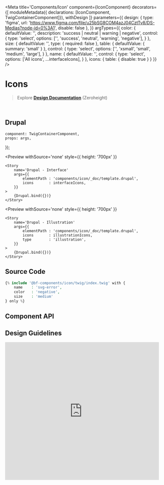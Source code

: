 


<Meta 
    title='Components/Icon' 
    component={IconComponent}
    decorators={[
        moduleMetadata({ declarations: [IconComponent, TwigContainerComponent]}),
        withDesign
    ]}
    parameters={{
        design: {
            type: 'figma',
            url: 'https://www.figma.com/file/u25bSG8COM4azJ04CztTv8/DS-Medias?node-id=0%3A1',
            disable: false
        },
    }}
    argTypes={{
        color: {
            defaultValue: '',
            description: 'success | neutral | warning | negative',
            control: {
                type: 'select',
                options: ['', 'success', 'neutral', 'warning', 'negative'],
            }
        },
        size: {
            defaultValue: '',
            type: { required: false },
            table: { defaultValue: { summary: 'small' } },
            control: {
                type: 'select',
                options: ['', 'xsmall', 'small', 'medium', 'large'],
            }
        },
        name: {
            defaultValue: '',
            control: {
                type: 'select',
                options: ['All icons', ...interfaceIcons],
            }
        },
        icons: {
            table: { disable: true }
        }
    }}
/>


# Icons

> Explore **[Design Documentation](https://zeroheight.com/79f1d3365/p/70ccb4--buttons)** (Zeroheight)

<br/>


## Drupal

    component: TwigContainerComponent,
    props: args,
});

<Preview
    withSource='none'
    style={{ height: '700px' }}
>
    <Story 
        name='Drupal - Interface'
        args={{ 
            elementPath : 'components/icon/_doc/template.drupal',
            icons       : interfaceIcons,
        }}
    >
        {Drupal.bind({})}
    </Story>
</Preview>

<Preview
    withSource='none'
    style={{ height: '700px' }}
>
    <Story 
        name='Drupal - Illustration'
        args={{ 
            elementPath : 'components/icon/_doc/template.drupal',
            icons       : illustrationIcons,
            type        : 'illustration',
        }}
    >
        {Drupal.bind({})}
    </Story>
</Preview>


## Source Code

```php
{% include '@bf-components/icon/twig/index.twig' with {
    name    : 'svg-error',
    color   : 'negative',
    size    : 'medium'
} only %}
```


## Component API

<Props of={IconComponent} />


## Design Guidelines

<iframe width='100%' height='450' src='https://www.figma.com/file/u25bSG8COM4azJ04CztTv8/DS-Medias' frameBorder='0' allowFullScreen></iframe>